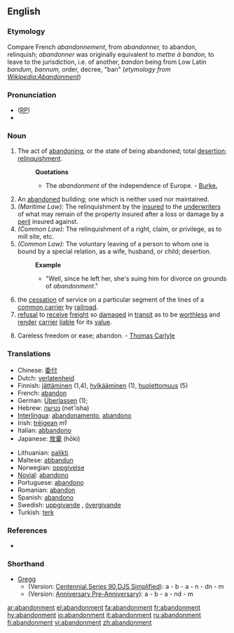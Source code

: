 {{wikisource1911Enc|Abandonment}}
==English==

===Etymology===
Compare French ''abandonnement'', from ''abandonner,'' to abandon, relinquish; ''abandonner'' was originally equivalent to ''mettre à bandon,'' to leave to the jurisdiction, i.e. of another, ''bandon'' being from Low Latin ''bandum, bannum,'' order, decree, "ban" (''etymology from [http://en.wikipedia.org/w/index.php?title=Abandonment&oldid=234543 Wikipedia:Abandonment]'')

===Pronunciation===
* ([[RP]]) {{IPA|/əˈbændənmənt/}}
*{{audio|en-us-abandonment.ogg|Audio (US)}}

===Noun===
{{en-noun}}

# The act of [[abandoning]], or the state of being abandoned; total [[desertion]]; [[relinquishment]].
#:'''Quotations'''
#:*The ''abandonment'' of the independence of Europe. - [[Burke.]]
# An [[abandoned]] building; one which is neither used nor maintained.
# ''(Maritime Law):'' The relinquishment by the [[insured]] to the [[underwriters]] of what may remain of the property insured after a loss or damage by a [[peril]] insured against.
# ''(Common Law):'' The relinquishment of a right, claim, or privilege, as to mill site, etc.
# ''(Common Law):'' The voluntary leaving of a person to whom one is bound by a special relation, as a wife, husband, or child; desertion.
#:'''Example'''
#:*"Well, since he left her, she's suing him for divorce on grounds of ''abandonment''."
# the [[cessation]] of service on a particular segment of the lines of a [[common carrier]] by [[railroad]].
# [[refusal]] to [[receive]] [[freight]] so [[damaged]] in [[transit]] as to be [[worthless]] and [[render]] [[carrier]] [[liable]] for its [[value]].
# {{rare}} Careless freedom or ease; abandon. - [[w:Thomas Carlyle|Thomas Carlyle]]

===Translations===
{{rfc-level|Translations at L3+ (AutoFormat would have corrected level of Translations)}}
{{trans-top}}
*Chinese: [[委付]]
*Dutch: [[verlatenheid]] {{f}}
*Finnish: [[jättäminen]] (1,4), [[hylkääminen]] (1), [[huolettomuus]] (5)
*French: [[abandon]] {{m}}
*German: [[Überlassen]] {{n}} (1); <!--[[Aufgabe]] {{f}}, [[Preisgabe]] {{f}}-->
*Hebrew: [[נטישה]] (net'isha)
*[[Interlingua]]: [[abandonamento]], [[abandono]]
*Irish: [[tréigean]] ''m1''
*Italian: [[abbandono]]
*Japanese: [[放棄]] (hōki)
{{trans-mid}}
*Lithuanian: [[palikti]]
*Maltese: [[abbandun]]
*Norwegian: [[oppgivelse]] {{c}}
*[[Novial]]: [[abandono]]
*Portuguese: [[abandono]]
*Romanian: [[abandon]] {{n}}
*Spanish: [[abandono]] {{m}}
*Swedish: [[uppgivande]] {{c}}, [[övergivande]] {{c}}
*Turkish: [[terk]]
{{trans-bottom}}

===References===
*{{R:Webster 1913}}

===Shorthand===
* [[w:Gregg Shorthand|Gregg]]
** (Version: [http://en.wikipedia.org/wiki/Gregg_Shorthand#Centennial_Gregg_Shorthand Centennial],[http://en.wikipedia.org/wiki/Gregg_Shorthand#Series_90_Gregg_Shorthand Series 90],[http://en.wikipedia.org/wiki/Gregg_Shorthand#Diamond_Jubilee_Gregg_Shorthand  DJS],[http://en.wikipedia.org/wiki/Gregg_Shorthand#Simplified_Gregg_Shorthand Simplified]): a - b - a - n - dn - m
** (Version: [http://en.wikipedia.org/wiki/Gregg_Shorthand#Anniversary_Gregg_Shorthand Anniversary],[http://en.wikipedia.org/wiki/Gregg_Shorthand#Pre-Anniversary_Gregg_Shorthand Pre-Anniversary]): a - b - a - nd - m

[[ar:abandonment]]
[[el:abandonment]]
[[fa:abandonment]]
[[fr:abandonment]]
[[hy:abandonment]]
[[io:abandonment]]
[[it:abandonment]]
[[ru:abandonment]]
[[fi:abandonment]]
[[vi:abandonment]]
[[zh:abandonment]]